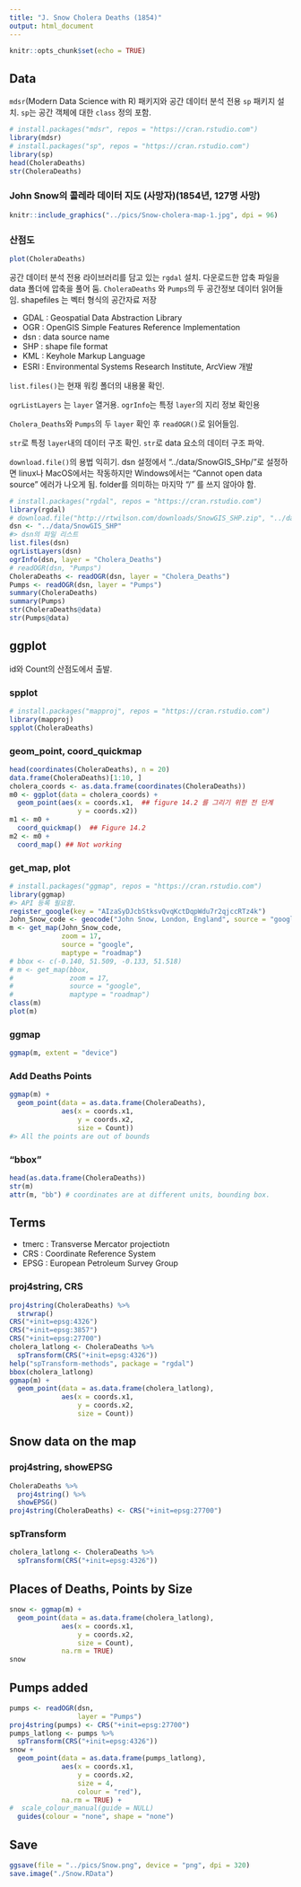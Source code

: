 ```yaml
---
title: "J. Snow Cholera Deaths (1854)"
output: html_document
---
```


```r
knitr::opts_chunk$set(echo = TRUE)
```

## Data

`mdsr`(Modern Data Science with R) 패키지와 공간 데이터 분석 전용 `sp` 패키지 설치.
`sp`는 공간 객체에 대한 `class` 정의 포함.

```r
# install.packages("mdsr", repos = "https://cran.rstudio.com")
library(mdsr) 
# install.packages("sp", repos = "https://cran.rstudio.com")
library(sp) 
head(CholeraDeaths)
str(CholeraDeaths)
```

<P style = "page-break-before:always">

### John Snow의 콜레라 데이터 지도 (사망자)(1854년, 127명 사망)

```r
knitr::include_graphics("../pics/Snow-cholera-map-1.jpg", dpi = 96)
```

<P style = "page-break-before:always">

### 산점도

```r
plot(CholeraDeaths) 
```

공간 데이터 분석 전용 라이브러리를 담고 있는 `rgdal` 설치. 
다운로드한 압축 파일을 data 폴더에 압축을 풀어 둠.
`CholeraDeaths` 와 `Pumps`의 두 공간정보 데이터 읽어들임.
shapefiles 는 벡터 형식의 공간자료 저장 

* GDAL : Geospatial Data Abstraction Library
* OGR : OpenGIS Simple Features Reference Implementation
* dsn : data source name
* SHP : shape file format
* KML : Keyhole Markup Language
* ESRI : Environmental Systems Research Institute, ArcView 개발 

`list.files()`는 현재 워킹 폴더의 내용물 확인. 

`ogrListLayers` 는 `layer` 열거용. `ogrInfo`는 특정 `layer`의 지리 정보 확인용

`Cholera_Deaths`와 `Pumps`의 두 `layer` 확인 후 `readOGR()`로 읽어들임.

`str`로 특정 `layer`내의 데이터 구조 확인. `str`로 data 요소의 데이터 구조 파악.

`download.file()`의 용법 익히기. dsn 설정에서 "../data/SnowGIS_SHp/"로 설정하면 linux나 MacOS에서는 작동하지만 Windows에서는 "Cannot open data source" 에러가 나오게 됨. folder를 의미하는 마지막 "/" 를 쓰지 않아야 함.

```r
# install.packages("rgdal", repos = "https://cran.rstudio.com")
library(rgdal) 
# download.file("http://rtwilson.com/downloads/SnowGIS_SHP.zip", "../data/SnowGIS_SHP.zip")
dsn <- "../data/SnowGIS_SHP"  
#> dsn의 파일 리스트
list.files(dsn) 
ogrListLayers(dsn)
ogrInfo(dsn, layer = "Cholera_Deaths")
# readOGR(dsn, "Pumps")
CholeraDeaths <- readOGR(dsn, layer = "Cholera_Deaths")
Pumps <- readOGR(dsn, layer = "Pumps")
summary(CholeraDeaths)
summary(Pumps)
str(CholeraDeaths@data)
str(Pumps@data)
```

<P style = "page-break-before:always">

## ggplot

id와 Count의 산점도에서 출발.  

### spplot

```r
# install.packages("mapproj", repos = "https://cran.rstudio.com")
library(mapproj)
spplot(CholeraDeaths) 
```

<P style = "page-break-before:always">

### geom_point, coord_quickmap

```r
head(coordinates(CholeraDeaths), n = 20)
data.frame(CholeraDeaths)[1:10, ]
cholera_coords <- as.data.frame(coordinates(CholeraDeaths))
m0 <- ggplot(data = cholera_coords) + 
  geom_point(aes(x = coords.x1,  ## figure 14.2 를 그리기 위한 전 단계
                 y = coords.x2)) 
m1 <- m0 +  
  coord_quickmap()  ## Figure 14.2 
m2 <- m0 + 
  coord_map() ## Not working
```

### get_map, plot

```r
# install.packages("ggmap", repos = "https://cran.rstudio.com")
library(ggmap)
#> API 등록 필요함.
register_google(key = "AIzaSyDJcbStksvQvqKctDqpWdu7r2qjccRTz4k")
John_Snow_code <- geocode("John Snow, London, England", source = "google")
m <- get_map(John_Snow_code, 
             zoom = 17, 
             source = "google",
             maptype = "roadmap")
# bbox <- c(-0.140, 51.509, -0.133, 51.518)
# m <- get_map(bbox, 
#              zoom = 17, 
#              source = "google",
#              maptype = "roadmap")
class(m)
plot(m)
```

<P style = "page-break-before:always">

### ggmap

```r
ggmap(m, extent = "device")
```

<P style = "page-break-before:always">

### Add Deaths Points

```r
ggmap(m) +
  geom_point(data = as.data.frame(CholeraDeaths), 
             aes(x = coords.x1,
                 y = coords.x2,
                 size = Count))
#> All the points are out of bounds
```

### "bbox"

```r
head(as.data.frame(CholeraDeaths))
str(m)
attr(m, "bb") # coordinates are at different units, bounding box. 
```

## Terms

* tmerc : Transverse Mercator projectiotn
* CRS : Coordinate Reference System
* EPSG : European Petroleum Survey Group

### proj4string, CRS

```r
proj4string(CholeraDeaths) %>% 
  strwrap() 
CRS("+init=epsg:4326") 
CRS("+init=epsg:3857")
CRS("+init=epsg:27700")
cholera_latlong <- CholeraDeaths %>% 
  spTransform(CRS("+init=epsg:4326"))
help("spTransform-methods", package = "rgdal")
bbox(cholera_latlong)
ggmap(m) +
  geom_point(data = as.data.frame(cholera_latlong),
             aes(x = coords.x1, 
                 y = coords.x2,
                 size = Count))
```

<P style = "page-break-before:always">

## Snow data on the map

### proj4string, showEPSG

```r
CholeraDeaths %>% 
  proj4string() %>% 
  showEPSG()
proj4string(CholeraDeaths) <- CRS("+init=epsg:27700")
```

### spTransform

```r
cholera_latlong <- CholeraDeaths %>%
  spTransform(CRS("+init=epsg:4326"))
```

<P style = "page-break-before:always">

## Places of Deaths, Points by Size

```r
snow <- ggmap(m) +
  geom_point(data = as.data.frame(cholera_latlong),
             aes(x = coords.x1,
                 y = coords.x2,
                 size = Count),
             na.rm = TRUE)
snow
```

## Pumps added

```r
pumps <- readOGR(dsn, 
                 layer = "Pumps")
proj4string(pumps) <- CRS("+init=epsg:27700")
pumps_latlong <- pumps %>% 
  spTransform(CRS("+init=epsg:4326"))
snow + 
  geom_point(data = as.data.frame(pumps_latlong),
             aes(x = coords.x1,
                 y = coords.x2,
                 size = 4, 
                 colour = "red"),
             na.rm = TRUE) +
#  scale_colour_manual(guide = NULL)
  guides(colour = "none", shape = "none")
```

## Save

```r
ggsave(file = "../pics/Snow.png", device = "png", dpi = 320)
save.image("./Snow.RData")
```